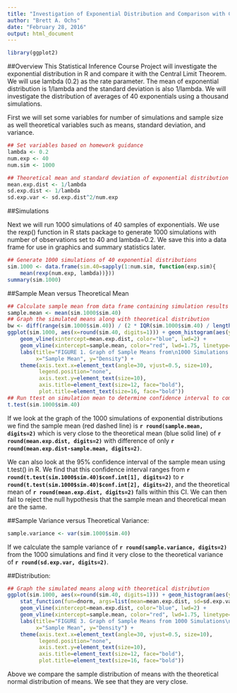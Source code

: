 ```yaml
---
title: "Investigation of Exponential Distribution and Comparison with Central Limit Theorem"
author: "Brett A. Ochs"
date: "February 28, 2016"
output: html_document
---
```


```r
library(ggplot2)
```

##Overview
This Statistical Inference Course Project will investigate the exponential distribution in R and compare it with the Central Limit Theorem. We will use lambda (0.2) as the rate parameter. The mean of exponential distribution is 1/lambda and the standard deviation is also 1/lambda. We will investigate the distribution of averages of 40 exponentials using a thousand simulations.

First we will set some variables for number of simulations and sample size as well theoretical variables such as means, standard deviation, and variance.

```r
## Set variables based on homework guidance
lambda <- 0.2
num.exp <- 40
num.sim <- 1000

## Theoretical mean and standard deviation of exponential distribution
mean.exp.dist <- 1/lambda
sd.exp.dist <- 1/lambda
sd.exp.var <- sd.exp.dist^2/num.exp
```

##Simulations

Next we will run 1000 simulations of 40 samples of exponentials. We use the rexp() function in R stats package to generate 1000 simulations with number of observations set to 40 and lambda=0.2. We save this into a data frame for use in graphics and summary statistics later.

```r
## Generate 1000 simulations of 40 exponential distributions
sim.1000 <- data.frame(sim.40=sapply(1:num.sim, function(exp.sim){
    mean(rexp(num.exp, lambda))}))
summary(sim.1000)
```

##Sample Mean versus Theoretical Mean

```r
## Calculate sample mean from data frame containing simulation results
sample.mean <- mean(sim.1000$sim.40)
## Graph the simulated means along with theoretical distribution
bw <- diff(range(sim.1000$sim.40)) / (2 * IQR(sim.1000$sim.40) / length(sim.1000$sim.40)^(1/3))
ggplot(sim.1000, aes(x=round(sim.40, digits=1))) + geom_histogram(aes(y=..density..), bins=bw) +
    geom_vline(xintercept=mean.exp.dist, color="blue", lwd=2) +
    geom_vline(xintercept=sample.mean, color="red", lwd=1.75, linetype="dashed") +
    labs(title="FIGURE 1. Graph of Sample Means from\n1000 Simulations of n=40 Exponential Distributions",
         x="Sample Mean", y="Density") +
    theme(axis.text.x=element_text(angle=30, vjust=0.5, size=10),
          legend.position="none",
          axis.text.y=element_text(size=10),
          axis.title=element_text(size=12, face="bold"),
          plot.title=element_text(size=16, face="bold"))
## Run ttest on simulation mean to determine confidence interval to compare theoretical mean
t.test(sim.1000$sim.40)
```

If we look at the graph of the 1000 simulations of exponential distributions we find the sample mean (red dashed line) is **`r round(sample.mean, digits=2)`** which is very close to the theoretical mean (blue solid line) of **`r round(mean.exp.dist, digits=2)`** with difference of only **`r round(mean.exp.dist-sample.mean, digits=2)`**.

We can also look at the 95% confidence interval of the sample mean using t.test() in R. We find that this confidence interval ranges from **`r round(t.test(sim.1000$sim.40)$conf.int[1], digits=2)`** to **`r round(t.test(sim.1000$sim.40)$conf.int[2], digits=2)`**, and the theoretical mean of **`r round(mean.exp.dist, digits=2)`** falls within this CI. We can then fail to reject the null hypothesis that the sample mean and theoretical mean are the same.

##Sample Variance versus Theoretical Variance:

```r
sample.variance <- var(sim.1000$sim.40)
```

If we calculate the sample variance of **`r round(sample.variance, digits=2)`** from the 1000 simulations and find it very close to the theoretical variance of **`r round(sd.exp.var, digits=2)`**. 

##Distribution:

```r
## Graph the simulated means along with theoretical distribution
ggplot(sim.1000, aes(x=round(sim.40, digits=1))) + geom_histogram(aes(y=..density..), bins=bw) +
    stat_function(fun=dnorm, args=list(mean=mean.exp.dist, sd=sd.exp.var), lwd=2, col="blue") +
    geom_vline(xintercept=mean.exp.dist, color="blue", lwd=2) +
    geom_vline(xintercept=sample.mean, color="red", lwd=1.75, linetype="dashed") +
    labs(title="FIGURE 3. Graph of Sample Means from 1000 Simulations\nof Exponential Distributions with Normal Distribution Overlay",
         x="Sample Mean", y="Density") +
    theme(axis.text.x=element_text(angle=30, vjust=0.5, size=10),
          legend.position="none",
          axis.text.y=element_text(size=10),
          axis.title=element_text(size=12, face="bold"),
          plot.title=element_text(size=16, face="bold"))
```

Above we compare the sample distribution of means with the theoretical normal distribution of means. We see that they are very close.